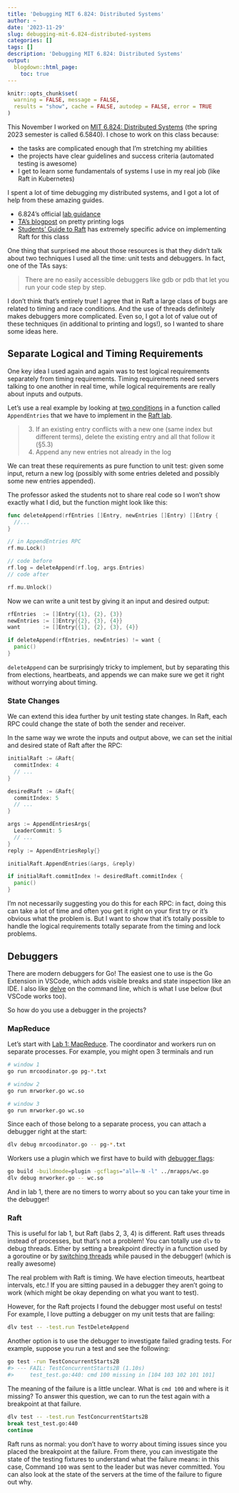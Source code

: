 ```yaml
---
title: 'Debugging MIT 6.824: Distributed Systems'
author: ~
date: '2023-11-29'
slug: debugging-mit-6.824-distributed-systems
categories: []
tags: []
description: 'Debugging MIT 6.824: Distributed Systems'
output:
  blogdown::html_page:
    toc: true
---
```


```r
knitr::opts_chunk$set(
  warning = FALSE, message = FALSE,
  results = "show", cache = FALSE, autodep = FALSE, error = TRUE
)
```

This November I worked on [MIT 6.824: Distributed Systems](https://pdos.csail.mit.edu/6.824/index.html)
(the spring 2023 semester
is called 6.5840).
I chose to work on this class because:

- the tasks are complicated enough that I'm stretching my abilities
- the projects have clear guidelines and success criteria (automated testing is awesome)
- I get to learn some fundamentals of systems I use in my real job (like Raft in Kubernetes)


I spent a lot of time debugging my distributed systems,
and I got a lot of help from these amazing guides.

- 6.824's official [lab guidance](http://nil.csail.mit.edu/6.824/2022/labs/guidance.html)
- [TA's blogpost](https://blog.josejg.com/debugging-pretty/) on pretty printing logs
- [Students' Guide to Raft](https://thesquareplanet.com/blog/students-guide-to-raft/)
  has extremely specific advice on implementing Raft for this class


One thing that surprised me about those resources is that they didn't talk about
two techniques I used all the time: unit tests and debuggers.
In fact, one of the TAs says:

> There are no easily accessible debuggers like gdb or pdb that let you run your code step by step.


I don't think that's entirely true!
I agree that in Raft a large class of bugs are related
to timing and race conditions. And the use of threads definitely
makes debuggers more complicated. Even so, I got a lot of
value out of these techniques (in additional to printing and logs!), so I wanted
to share some ideas here.

## Separate Logical and Timing Requirements

One key idea I used again and again was to test logical
requirements separately from timing requirements.
Timing requirements need servers talking to one another in real time,
while logical requirements are really about inputs and outputs.

Let's use a real example by looking at [two conditions](https://pdos.csail.mit.edu/6.824/papers/raft-extended.pdf)
in a function called `AppendEntries` that we have to implement in the
[Raft lab](https://pdos.csail.mit.edu/6.824/labs/lab-raft.html).

>3. If an existing entry conflicts with a new one (same index
but different terms), delete the existing entry and all that
follow it (§5.3)
4. Append any new entries not already in the log

We can treat these requirements as pure function to unit test:
given some input, return a new log (possibly with some
entries deleted and possibly some new entries appended).

The professor asked the students not to share real code
so I won't show exactly what I did,
but the function might look like this:

```go
func deleteAppend(rfEntries []Entry, newEntries []Entry) []Entry {
  //...
}

// in AppendEntries RPC
rf.mu.Lock()

// code before
rf.log = deleteAppend(rf.log, args.Entries)
// code after

rf.mu.Unlock()
```

Now we can write a unit test by giving it an input and desired output:
```go
rfEntries  := []Entry{{1}, {2}, {3}}
newEntries := []Entry{{2}, {3}, {4}}
want       := []Entry{{1}, {2}, {3}, {4}}

if deleteAppend(rfEntries, newEntries) != want {
  panic()
}
```

`deleteAppend` can be surprisingly tricky to implement, but by separating
this from elections, heartbeats, and appends we can make sure we
get it right without worrying about timing.

### State Changes

We can extend this idea further by unit testing state changes.
In Raft, each RPC could change the state of both the sender and
receiver.

In the same way we wrote the inputs and output above,
we can set the initial and desired state of Raft after the RPC:

```go
initialRaft := &Raft{
  commitIndex: 4
  // ...
}

desiredRaft := &Raft{
  commitIndex: 5
  // ...
}

args := AppendEntriesArgs{
  LeaderCommit: 5
  // ...
}
reply := AppendEntriesReply{}

initialRaft.AppendEntries(&args, &reply)

if initialRaft.commitIndex != desiredRaft.commitIndex {
  panic()
}
```

I'm not necessarily suggesting you do this for each RPC:
in fact, doing this can take a lot of time and often you
get it right on your first try or it's obvious what the problem is.
But I want to show that it's totally possible to handle the
logical requirements totally separate from the timing and lock
problems.

## Debuggers

There are modern debuggers for Go! The easiest one to use
is the Go Extension in VSCode, which adds visible breaks
and state inspection like an IDE. I also like [delve](https://github.com/go-delve/delve)
on the command line, which is what I use below (but VSCode works too).

So how do you use a debugger in the projects?

### MapReduce

Let's start with [Lab 1: MapReduce](https://pdos.csail.mit.edu/6.824/labs/lab-mr.html).
The coordinator and workers run on separate processes.
For example, you might open 3 terminals and run
```bash
# window 1
go run mrcoodinator.go pg-*.txt

# window 2
go run mrworker.go wc.so

# window 3
go run mrworker.go wc.so
```

Since each of those belong to a separate process,
you can attach a debugger right at the start:

```bash
dlv debug mrcoodinator.go -- pg-*.txt
```

Workers use a plugin which we first have to build
with [debugger flags](https://github.com/go-delve/delve/issues/865#issuecomment-480766102):
```bash
go build -buildmode=plugin -gcflags="all=-N -l" ../mrapps/wc.go
dlv debug mrworker.go -- wc.so
```

And in lab 1, there are no timers to worry about so you can
take your time in the debugger!

### Raft

This is useful for lab 1, but Raft (labs 2, 3, 4) is different.
Raft uses threads instead of processes, but that's not a problem!
You can totally use `dlv` to debug threads. Either by setting a
breakpoint directly in a function used by a goroutine
or by [switching threads](https://vtimothy.com/posts/debugging-goroutines/)
while paused in the debugger! (which is really awesome)

The real problem with Raft is timing. We have election timeouts,
heartbeat intervals, etc.! If you are sitting paused in a debugger
they aren't going to work (which might be okay depending
on what you want to test).

However, for the Raft projects I found the debugger most
useful on tests!
For example, I love putting a debugger on my unit tests
that are failing:

```bash
dlv test -- -test.run TestDeleteAppend
```

Another option is to use the debugger to investigate failed grading tests.
For example, suppose you run a test and see the following:

```bash
go test -run TestConcurrentStarts2B
#> --- FAIL: TestConcurrentStarts2B (1.10s)
#>     test_test.go:440: cmd 100 missing in [104 103 102 101 101]
```

The meaning of the failure is a little unclear. What is `cmd 100`
and where is it missing? To answer this question,
we can to run the test again with a breakpoint at that failure.
```bash
dlv test -- -test.run TestConcurrentStarts2B
break test_test.go:440
continue
```

Raft runs as normal: you don't have to worry about timing issues
since you placed the breakpoint at the failure.
From there, you can investigate the state of the testing fixtures
to understand what the failure means: in this case, Command `100`
was sent to the leader but was never committed. You can also
look at the state of the servers at the time of the failure to
figure out why.
